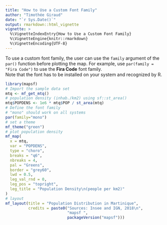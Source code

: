 ```yaml
---
title: "How to Use a Custom Font Family"
author: "Timothée Giraud"
date: "`r Sys.Date()`"
output: rmarkdown::html_vignette
vignette: >
  %\VignetteIndexEntry{How to Use a Custom Font Family}
  %\VignetteEngine{knitr::rmarkdown}
  %\VignetteEncoding{UTF-8}
---
```


To use a custom font family, the user can use the `family` argument of the `par()` function before plotting the map.
For example, use `par(family = "Fira Code")` to use the **Fira Code** font family.   
Note that the font has to be installed on your system and recognized by R. 


```r
library(mapsf)
# Import the sample data set
mtq <- mf_get_mtq()
# population density (inhab./km2) using sf::st_area()
mtq$POPDENS <- 1e6 * mtq$POP / st_area(mtq)
# Define the font family
# "mono" should work on all systems
par(family="mono")
# set a theme
mf_theme("green")
# plot population density
mf_map(
  x = mtq, 
  var = "POPDENS",
  type = "choro",
  breaks = "q6",
  nbreaks = 4,
  pal = "Greens",
  border = "grey60", 
  lwd = 0.5,
  leg_val_rnd = 0,
  leg_pos = "topright", 
  leg_title = "Population Density\n(people per km2)"
) 
# layout
mf_layout(title = "Population Distribution in Martinique", 
          credits = paste0("Sources: Insee and IGN, 2018\n",
                           "mapsf ", 
                           packageVersion("mapsf")))

```

